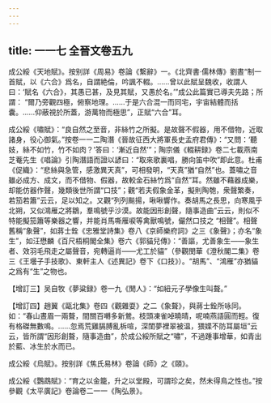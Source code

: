 ```yaml
---
---
---
```

title: 一一七 全晉文卷五九
---




成公綏《天地賦》。按别詳《周易》卷論《繫辭》一。《北齊書·儒林傳》劉晝“制一首賦，以《六合》爲名，自謂絶倫，吟諷不輟。……曾以此賦呈魏收，收謂人曰：‘賦名《六合》，其愚已甚，及見其賦，又愚於名。’”成公此篇實已導夫先路；所謂： “爾乃旁觀四極，俯察地理。……于是六合混一而同宅，宇宙結體而括囊。……仰蔽視於所蓋，游萬物而極思”，正賦“六合”耳。

成公綏《嘯賦》：“良自然之至音，非絲竹之所擬。是故聲不假器，用不借物，近取諸身，役心御氣。”按卷一一二陶潛《晉故征西大將軍長史孟府君傳》：“又問：‘聽妓，絲不如竹，竹不如肉？’答曰：‘漸近自然’”；陶宗儀《輟耕録》卷二七載燕南芝菴先生《唱論》引陶潛語而證以諺曰：“取來歌裏唱，勝向笛中吹”即此意。杜甫《促織》：“悲絲與急管，感激異天真”，可相發明，“天真”猶“自然”也。蓋嘯之音雖必成方、成文，而不借物、假器，故較金石絲竹爲“自然”耳。然雖不藉器成樂，却能仿器作聲，幾類後世所謂“口技”；觀“若夫假象金革，擬則陶匏，衆聲繁奏，若笳若簫”云云，足以知之。又觀“列列飈揚，啾啾響作。奏胡馬之長思，向寒風乎北朔，又似鴻雁之將鶵，羣鳴號乎沙漠。故能因形創聲，隨事造曲”云云，則似不特能擬笳簫等樂器之響，并能肖馬嘶雁唳等禽獸鳴號，儼然口技之 “相聲”。相聲舊稱“象聲”，如蔣士銓《忠雅堂詩集》卷八《京師樂府詞》之三《象聲》；亦名“象生”，如汪懋麟《百尺梧桐閣全集》卷六《郭貓兒傳》：“善謳，尤善象生——象生者、效羽毛飛走之屬聲音，宛轉逼肖——尤工於貓”（參觀閔華《澄秋閣二集》卷三《王壜子手技歌》、東軒主人《述異記》卷下《口技》）。“胡馬”、“鴻雁”亦猶貓之爲有“生”之物也。

【增訂三】吴自牧《夢粱録》卷一九《閒人》：“如紐元子學像生叫聱。”

【增訂四】趙翼《甌北集》卷四《觀雜耍》之二《象聱》，與蔣士銓所咏同。如：“春山晝眉一兩聱，間關百囀多新鶯。枝頭凍雀啅曉晴，呢喃燕語圓而輕。復有格磔無數鳴。……忽焉荒雞膈膊亂柝喧，深閨夢裡翠被温，猥媟不防耳屬垣”云云，皆所謂“因形創聱，隨事造曲”，於成公綏所賦之“嘯”，不過踵事增華，如青出於藍、冰生於水而已。

成公綏《烏賦》。按别詳《焦氏易林》卷論《師》之《頤》。

成公綏《鸚鵡賦》：“育之以金籠，升之以堂殿，可謂珍之矣，然未得鳥之性也。”按參觀《太平廣記》卷論卷二一一《陶弘景》。